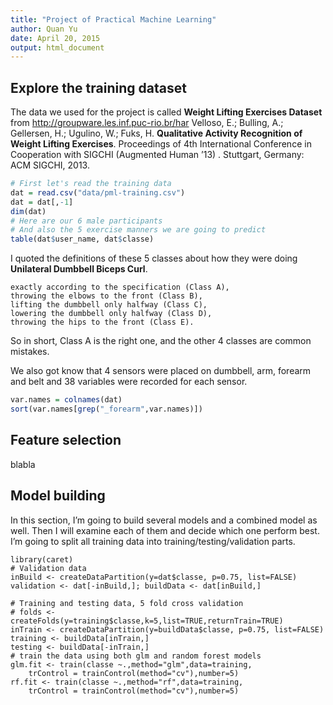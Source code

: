 ```yaml
---
title: "Project of Practical Machine Learning"
author: Quan Yu
date: April 20, 2015
output: html_document
---
```



Explore the training dataset
---
The data we used for the project is called **Weight Lifting Exercises Dataset** from [http://groupware.les.inf.puc-rio.br/har](http://groupware.les.inf.puc-rio.br/har)
Velloso, E.; Bulling, A.; Gellersen, H.; Ugulino, W.; Fuks, H. **Qualitative Activity Recognition of Weight Lifting Exercises**. Proceedings of 4th International Conference in Cooperation with SIGCHI (Augmented Human '13) . Stuttgart, Germany: ACM SIGCHI, 2013.


```r
# First let's read the training data
dat = read.csv("data/pml-training.csv")
dat = dat[,-1]
dim(dat)
# Here are our 6 male participants
# And also the 5 exercise manners we are going to predict
table(dat$user_name, dat$classe)
```
I quoted the definitions of these 5 classes about how they were doing **Unilateral Dumbbell Biceps Curl**.
```
exactly according to the specification (Class A), 
throwing the elbows to the front (Class B), 
lifting the dumbbell only halfway (Class C), 
lowering the dumbbell only halfway (Class D), 
throwing the hips to the front (Class E).
```
So in short, Class A is the right one, and the other 4 classes are common mistakes.

We also got know that 4 sensors were placed on dumbbell, arm, forearm and belt and 38 variables were recorded for each sensor.

```r
var.names = colnames(dat)
sort(var.names[grep("_forearm",var.names)])
```

Feature selection
---
blabla

Model building
---
In this section, I'm going to build several models and a combined model as well. Then I will examine each of them and decide which one perform best.
I'm going to split all training data into training/testing/validation parts.

```
library(caret)
# Validation data
inBuild <- createDataPartition(y=dat$classe, p=0.75, list=FALSE)
validation <- dat[-inBuild,]; buildData <- dat[inBuild,]

# Training and testing data, 5 fold cross validation
# folds <- createFolds(y=training$classe,k=5,list=TRUE,returnTrain=TRUE)
inTrain <- createDataPartition(y=buildData$classe, p=0.75, list=FALSE)
training <- buildData[inTrain,]
testing <- buildData[-inTrain,]
# train the data using both glm and random forest models
glm.fit <- train(classe ~.,method="glm",data=training,  
	trControl = trainControl(method="cv"),number=5)
rf.fit <- train(classe ~.,method="rf",data=training,
	trControl = trainControl(method="cv"),number=5)

```
